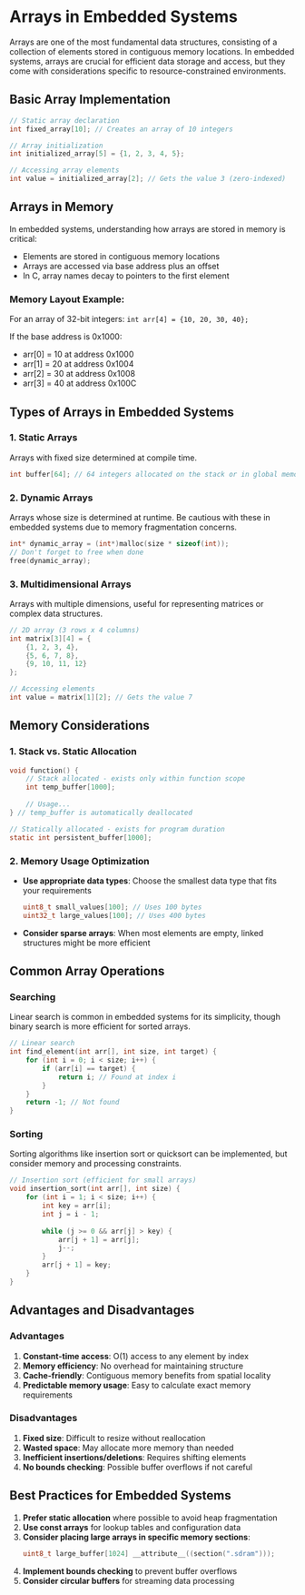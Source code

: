 # Arrays in Embedded Systems

Arrays are one of the most fundamental data structures, consisting of a collection of elements stored in contiguous memory locations. In embedded systems, arrays are crucial for efficient data storage and access, but they come with considerations specific to resource-constrained environments.

## Basic Array Implementation

```c
// Static array declaration
int fixed_array[10]; // Creates an array of 10 integers

// Array initialization
int initialized_array[5] = {1, 2, 3, 4, 5};

// Accessing array elements
int value = initialized_array[2]; // Gets the value 3 (zero-indexed)
```

## Arrays in Memory

In embedded systems, understanding how arrays are stored in memory is critical:

- Elements are stored in contiguous memory locations
- Arrays are accessed via base address plus an offset
- In C, array names decay to pointers to the first element

<InfoBox>
  <h3>Memory Layout Example:</h3>
  <p>For an array of 32-bit integers: <code>int arr[4] = {10, 20, 30, 40};</code></p>
  <p>If the base address is 0x1000:</p>
  <ul>
    <li>arr[0] = 10 at address 0x1000</li>
    <li>arr[1] = 20 at address 0x1004</li>
    <li>arr[2] = 30 at address 0x1008</li>
    <li>arr[3] = 40 at address 0x100C</li>
  </ul>
</InfoBox>

## Types of Arrays in Embedded Systems

### 1. Static Arrays

Arrays with fixed size determined at compile time.

```c
int buffer[64]; // 64 integers allocated on the stack or in global memory
```

### 2. Dynamic Arrays

Arrays whose size is determined at runtime. Be cautious with these in embedded systems due to memory fragmentation concerns.

```c
int* dynamic_array = (int*)malloc(size * sizeof(int));
// Don't forget to free when done
free(dynamic_array);
```

### 3. Multidimensional Arrays

Arrays with multiple dimensions, useful for representing matrices or complex data structures.

```c
// 2D array (3 rows x 4 columns)
int matrix[3][4] = {
    {1, 2, 3, 4},
    {5, 6, 7, 8},
    {9, 10, 11, 12}
};

// Accessing elements
int value = matrix[1][2]; // Gets the value 7
```

## Memory Considerations

### 1. Stack vs. Static Allocation

```c
void function() {
    // Stack allocated - exists only within function scope
    int temp_buffer[1000];
    
    // Usage...
} // temp_buffer is automatically deallocated

// Statically allocated - exists for program duration
static int persistent_buffer[1000];
```

### 2. Memory Usage Optimization

- **Use appropriate data types**: Choose the smallest data type that fits your requirements
  ```c
  uint8_t small_values[100]; // Uses 100 bytes
  uint32_t large_values[100]; // Uses 400 bytes
  ```

- **Consider sparse arrays**: When most elements are empty, linked structures might be more efficient

## Common Array Operations

### Searching

Linear search is common in embedded systems for its simplicity, though binary search is more efficient for sorted arrays.

```c
// Linear search
int find_element(int arr[], int size, int target) {
    for (int i = 0; i < size; i++) {
        if (arr[i] == target) {
            return i; // Found at index i
        }
    }
    return -1; // Not found
}
```

### Sorting

Sorting algorithms like insertion sort or quicksort can be implemented, but consider memory and processing constraints.

```c
// Insertion sort (efficient for small arrays)
void insertion_sort(int arr[], int size) {
    for (int i = 1; i < size; i++) {
        int key = arr[i];
        int j = i - 1;
        
        while (j >= 0 && arr[j] > key) {
            arr[j + 1] = arr[j];
            j--;
        }
        arr[j + 1] = key;
    }
}
```

## Advantages and Disadvantages

### Advantages
1. **Constant-time access**: O(1) access to any element by index
2. **Memory efficiency**: No overhead for maintaining structure
3. **Cache-friendly**: Contiguous memory benefits from spatial locality
4. **Predictable memory usage**: Easy to calculate exact memory requirements

### Disadvantages
1. **Fixed size**: Difficult to resize without reallocation
2. **Wasted space**: May allocate more memory than needed
3. **Inefficient insertions/deletions**: Requires shifting elements
4. **No bounds checking**: Possible buffer overflows if not careful

## Best Practices for Embedded Systems

1. **Prefer static allocation** where possible to avoid heap fragmentation
2. **Use const arrays** for lookup tables and configuration data
3. **Consider placing large arrays in specific memory sections**:
   ```c
   uint8_t large_buffer[1024] __attribute__((section(".sdram")));
   ```
4. **Implement bounds checking** to prevent buffer overflows
5. **Consider circular buffers** for streaming data processing